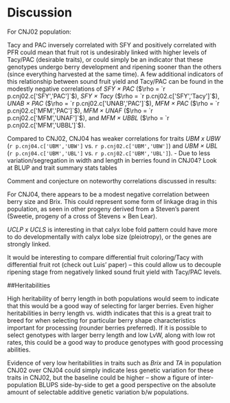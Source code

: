 # Discussion {#discuss}


For CNJ02 population:

Tacy and PAC inversely correlated with SFY and positively correlated with PFR could mean that fruit rot is undesirably 
linked with higher levels of Tacy/PAC (desirable traits), or could simply be an indicator that these genotypes undergo 
berry development and ripening sooner than the others (since everything harvested at the same time).  A few additional
indicators of this relationship between sound fruit yield and Tacy/PAC can be found in the modestly negative
correlations of *SFY × PAC* ($\rho =  `r p.cnj02.c['SFY','PAC']`$), *SFY × Tacy* ($\rho =  `r p.cnj02.c['SFY','Tacy']`$), 
*UNAB × PAC* ($\rho =  `r p.cnj02.c['UNAB','PAC']`$), *MFM × PAC* ($\rho =  `r p.cnj02.c['MFM','PAC']`$), 
*MFM × UNAF* ($\rho =  `r p.cnj02.c['MFM','UNAF']`$), and *MFM × UBBL* ($\rho =  `r p.cnj02.c['MFM','UBBL']`$).

Compared to CNJ02, CNJ04 has  weaker correlations for traits
*UBM x UBW* (`r p.cnj04.c['UBM','UBW']` vs. `r p.cnj02.c['UBM','UBW']`) and *UBM × UBL* (`r p.cnj04.c['UBM','UBL']` vs. `r p.cnj02.c['UBM','UBL']`). - Due to less variation/segregation in width and length 
in berries found in CNJ04?  Look at BLUP and trait summary stats tables

Comment and conjecture on noteworthy correlations discussed in results:

For CNJ04, there appears to be a modest negative correlation between berry size and Brix.  This could represent some
form of linkage drag in this population, as seen in other progeny derived from a Steven's parent (Sweetie, progeny of a
cross of Stevens × Ben Lear).


*UCLP x UCLS* is interesting in that calyx lobe fold pattern could have more to do developmentally with calyx lobe size
(pleiotropy), or the genes are strongly linked.

It would be interesting to compare differential fruit coloring/Tacy with differential fruit rot (check out Luis' paper)
-- this could allow us to decouple ripening stage from negatively linked sound fruit yield with Tacy/PAC levels.

##Heritabilities

High heritability of berry length in both populations would seem to indicate that this would be a good way of selecting
for larger berries.  Even higher heritabilities in berry length vs. width indicates that this is a great trait to breed
for when selecting for particular berry shape characteristics important for processing (rounder berries preferred).  If
it is possible to select genotypes with larger berry length and low LvW, along with low rot rates, this could be a good
way to produce genotypes with good processing abilities.

Evidence of very low heritabilities in traits such as *Brix* and *TA* in population CNJ02 over CNJ04 could simply
indicate less genetic variation for these traits in CNJ02, but the baseline could be higher -- show a figure of 
inter-population BLUPS side-by-side to get a good perspective on the absolute amount of selectable additive genetic variation 
b/w populations.
